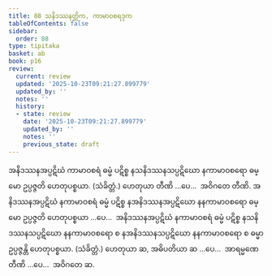 ```yaml
---
title: 88 သနိဒဿနတ္တိက, ကာမာဝစရဒုက
tableOfContents: false
sidebar:
  order: 88
type: tipitaka
basket: ab
book: p16
review:
  current: review
  updated: '2025-10-23T09:21:27.899779'
  updated_by: ''
  notes: ''
  history:
  - state: review
    date: '2025-10-23T09:21:27.899779'
    updated_by: ''
    notes: ''
    previous_state: draft
---
```



<ReviewStatus review={frontmatter.review} showDetails={true} />

<HypothesisAnnotation frontmatter={frontmatter} />

<DynamicBreadcrumb />

<Division number="139" book="p16" e="ch" v="40" p="286">

<Paragraph number="332" book="p16">
အနိဒဿနအပ္ပဋိဃံ ကာမာဝစရံ ဓမ္မံ ပဋိစ္စ နသနိဒဿနသပ္ပဋိဃော နကာမာဝစရော ဓမ္မော ဥပ္ပဇ္ဇတိ ဟေတုပစ္စယာ. (သံခိတ္တံ.) ဟေတုယာ တီဏိ …ပေ…  အဝိဂတေ တီဏိ.
</Paragraph>

<Paragraph number="333" book="p16">
အနိဒဿနအပ္ပဋိဃံ နကာမာဝစရံ ဓမ္မံ ပဋိစ္စ နအနိဒဿနအပ္ပဋိဃော နနကာမာဝစရော ဓမ္မော ဥပ္ပဇ္ဇတိ ဟေတုပစ္စယာ …ပေ…  အနိဒဿနအပ္ပဋိဃံ နကာမာဝစရံ ဓမ္မံ ပဋိစ္စ နသနိဒဿနသပ္ပဋိဃော နနကာမာဝစရော စ နအနိဒဿနသပ္ပဋိဃော နနကာမာဝစရော စ ဓမ္မာ ဥပ္ပဇ္ဇန္တိ ဟေတုပစ္စယာ. (သံခိတ္တံ.) ဟေတုယာ ဆ, အဓိပတိယာ ဆ …ပေ…  အာရမ္မဏေ တီဏိ …ပေ…  အဝိဂတေ ဆ.
</Paragraph>
</Division>